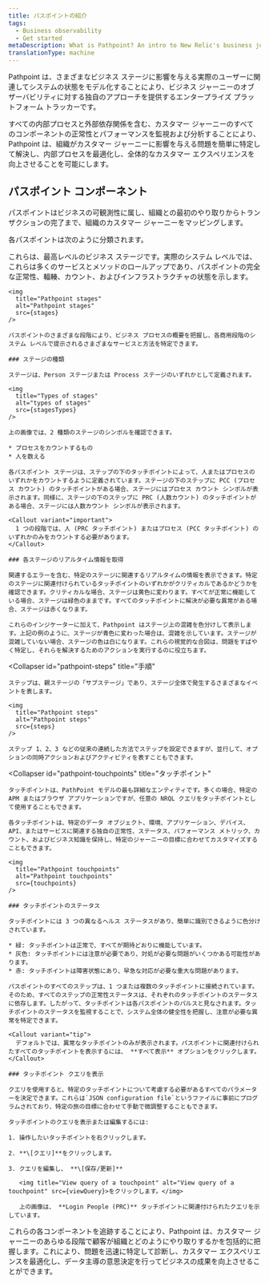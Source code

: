 ```yaml
---
title: パスポイントの紹介
tags:
  - Business observability
  - Get started
metaDescription: What is Pathpoint? An intro to New Relic's business journey observability.
translationType: machine
---
```







Pathpoint は、さまざまなビジネス ステージに影響を与える実際のユーザーに関連してシステムの状態をモデル化することにより、ビジネス ジャーニーのオブザーバビリティに対する独自のアプローチを提供するエンタープライズ プラットフォーム トラッカーです。

すべての内部プロセスと外部依存関係を含む、カスタマー ジャーニーのすべてのコンポーネントの正常性とパフォーマンスを監視および分析することにより、Pathpoint は、組織がカスタマー ジャーニーに影響を与える問題を簡単に特定して解決し、内部プロセスを最適化し、全体的なカスタマー エクスペリエンスを向上させることを可能にします。

## パスポイント コンポーネント

パスポイントはビジネスの可観測性に属し、組織との最初のやり取りからトランザクションの完了まで、組織のカスタマー ジャーニーをマッピングします。

各パスポイントは次のように分類されます。

<CollapserGroup>
  <Collapser
    id="pathpoint-stages"
    title="ステージ"
  >
    これらは、最高レベルのビジネス ステージです。実際のシステム レベルでは、これらは多くのサービスとメソッドのロールアップであり、パスポイントの完全な正常性、輻輳、カウント、およびインフラストラクチャの状態を示します。

    <img
      title="Pathpoint stages"
      alt="Pathpoint stages"
      src={stages}
    />

    パスポイントのさまざまな段階により、ビジネス プロセスの概要を把握し、各商用段階のシステム レベルで提示されるさまざまなサービスと方法を特定できます。

    ### ステージの種類

    ステージは、Person ステージまたは Process ステージのいずれかとして定義されます。

    <img
      title="Types of stages"
      alt="types of stages"
      src={stagesTypes}
    />

    上の画像では、2 種類のステージのシンボルを確認できます。

    * プロセスをカウントするもの
    * 人を数える

    各パスポイント ステージは、ステップの下のタッチポイントによって、人またはプロセスのいずれかをカウントするように定義されています。ステージの下のステップに PCC (プロセス カウント) のタッチポイントがある場合、ステージにはプロセス カウント シンボルが表示されます。同様に、ステージの下のステップに PRC (人数カウント) のタッチポイントがある場合、ステージには人数カウント シンボルが表示されます。

    <Callout variant="important">
      1 つの段階では、人 (PRC タッチポイント) またはプロセス (PCC タッチポイント) のいずれかのみをカウントする必要があります。
    </Callout>

    ### 各ステージのリアルタイム情報を取得

    関連するエラーを含む、特定のステージに関連するリアルタイムの情報を表示できます。特定のステージに関連付けられているタッチポイントのいずれかがクリティカルであるかどうかを確認できます。クリティカルな場合、ステージは黄色に変わります。すべてが正常に機能している場合、ステージは緑色のままです。すべてのタッチポイントに解決が必要な異常がある場合、ステージは赤くなります。

    これらのインジケーターに加えて、Pathpoint はステージ上の混雑を色分けして表示します。上記の例のように、ステージが青色に変わった場合は、混雑を示しています。ステージが混雑していない場合、ステージの色は白になります。これらの視覚的な合図は、問題をすばやく特定し、それらを解決するためのアクションを実行するのに役立ちます。
  </Collapser>

  <Collapser
    id="pathpoint-steps"
    title="手順"
  >
    ステップは、親ステージの「サブステージ」であり、ステージ全体で発生するさまざまなイベントを表します。

    <img
      title="Pathpoint steps"
      alt="Pathpoint steps"
      src={steps}
    />

    ステップ 1、2、3 などの従来の連続した方法でステップを設定できますが、並行して、オプションの同時アクションおよびアクティビティを表すこともできます。
  </Collapser>

  <Collapser
    id="pathpoint-touchpoints"
    title="タッチポイント"
  >
    タッチポイントは、PathPoint モデルの最も詳細なエンティティです。多くの場合、特定の APM またはブラウザ アプリケーションですが、任意の NRQL クエリをタッチポイントとして使用することもできます。

    各タッチポイントは、特定のデータ オブジェクト、環境、アプリケーション、デバイス、API、またはサービスに関連する独自の正常性、ステータス、パフォーマンス メトリック、カウント、およびビジネス知識を保持し、特定のジャーニーの目標に合わせてカスタマイズすることもできます。

    <img
      title="Pathpoint touchpoints"
      alt="Pathpoint touchpoints"
      src={touchpoints}
    />

    ### タッチポイントのステータス

    タッチポイントには 3 つの異なるヘルス ステータスがあり、簡単に識別できるように色分けされています。

    * 緑: タッチポイントは正常で、すべてが期待どおりに機能しています。
    * 灰色: タッチポイントには注意が必要であり、対処が必要な問題がいくつかある可能性があります。
    * 赤: タッチポイントは障害状態にあり、早急な対応が必要な重大な問題があります。

    パスポイントのすべてのステップは、1 つまたは複数のタッチポイントに接続されています。そのため、すべてのステップの正常性ステータスは、それぞれのタッチポイントのステータスに依存します。したがって、タッチポイントは各パスポイントのパルスと見なされます。タッチポイントのステータスを監視することで、システム全体の健全性を把握し、注意が必要な異常を特定できます。

    <Callout variant="tip">
      デフォルトでは、異常なタッチポイントのみが表示されます。パスポイントに関連付けられたすべてのタッチポイントを表示するには、 **すべて表示** オプションをクリックします。
    </Callout>

    ### タッチポイント クエリを表示

    クエリを使用すると、特定のタッチポイントについて考慮する必要があるすべてのパラメーターを決定できます。これらは`JSON configuration file`というファイルに事前にプログラムされており、特定の旅の目標に合わせて手動で微調整することもできます。

    タッチポイントのクエリを表示または編集するには:

    1. 操作したいタッチポイントを右クリックします。

    2. **\[クエリ]**をクリックします。

    3. クエリを編集し、 **\[保存/更新]**

       <img title="View query of a touchpoint" alt="View query of a touchpoint" src={viewQuery}>をクリックします。</img>

       上の画像は、 **Login People (PRC)** タッチポイントに関連付けられたクエリを示しています。
  </Collapser>
</CollapserGroup>

これらの各コンポーネントを追跡することにより、Pathpoint は、カスタマー ジャーニーのあらゆる段階で顧客が組織とどのようにやり取りするかを包括的に把握します。これにより、問題を迅速に特定して診断し、カスタマー エクスペリエンスを最適化し、データ主導の意思決定を行ってビジネスの成果を向上させることができます。